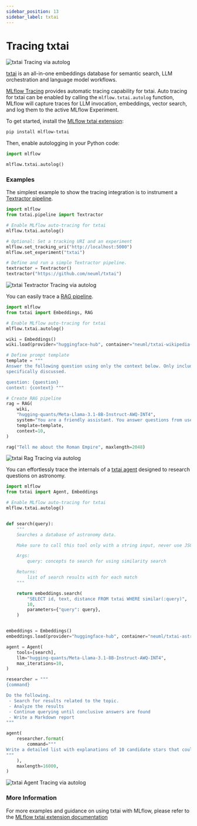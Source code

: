 ```yaml
---
sidebar_position: 13
sidebar_label: txtai
---
```



# Tracing txtai

![txtai Tracing via autolog](/images/llms/tracing/txtai-rag-tracing.png)


[txtai](https://github.com/neuml/txtai?tab=readme-ov-file) is an all-in-one embeddings database for semantic search, LLM orchestration and language model workflows.

[MLflow Tracing](/genai/tracing) provides automatic tracing capability for txtai. Auto tracing for txtai can be enabled by calling the `mlflow.txtai.autolog` function, MLflow will capture traces for LLM invocation, embeddings, vector search, and log them to the active MLflow Experiment.

To get started, install the [MLflow txtai extension](https://github.com/neuml/mlflow-txtai/tree/master):

```bash
pip install mlflow-txtai
```

Then, enable autologging in your Python code:

```python
import mlflow

mlflow.txtai.autolog()
```

### Examples

<Tabs>
  <TabItem value="basic" label="Simple Example" default>

  The simplest example to show the tracing integration is to instrument a [Textractor pipeline](https://neuml.github.io/txtai/pipeline/data/textractor/).

  ```python
  import mlflow
  from txtai.pipeline import Textractor

  # Enable MLflow auto-tracing for txtai
  mlflow.txtai.autolog()

  # Optional: Set a tracking URI and an experiment
  mlflow.set_tracking_uri("http://localhost:5000")
  mlflow.set_experiment("txtai")

  # Define and run a simple Textractor pipeline.
  textractor = Textractor()
  textractor("https://github.com/neuml/txtai")
  ```

  ![txtai Textractor Tracing via autolog](/images/llms/tracing/txtai-textractor-tracing.png)


  </TabItem>
  <TabItem value="rag" label="RAG" default>

  You can easily trace a [RAG pipeline](https://neuml.github.io/txtai/pipeline/text/rag/).

  ```python
  import mlflow
  from txtai import Embeddings, RAG

  # Enable MLflow auto-tracing for txtai
  mlflow.txtai.autolog()

  wiki = Embeddings()
  wiki.load(provider="huggingface-hub", container="neuml/txtai-wikipedia-slim")

  # Define prompt template
  template = """
  Answer the following question using only the context below. Only include information
  specifically discussed.

  question: {question}
  context: {context} """

  # Create RAG pipeline
  rag = RAG(
      wiki,
      "hugging-quants/Meta-Llama-3.1-8B-Instruct-AWQ-INT4",
      system="You are a friendly assistant. You answer questions from users.",
      template=template,
      context=10,
  )

  rag("Tell me about the Roman Empire", maxlength=2048)
  ```

  ![txtai Rag Tracing via autolog](/images/llms/tracing/txtai-rag-tracing.png)

  </TabItem>
  <TabItem value="agent" label="Agent" default>

  You can effortlessly trace the internals of a [txtai agent](https://neuml.github.io/txtai/agent/) designed to research questions on astronomy.


  ```python
  import mlflow
  from txtai import Agent, Embeddings

  # Enable MLflow auto-tracing for txtai
  mlflow.txtai.autolog()


  def search(query):
      """
      Searches a database of astronomy data.

      Make sure to call this tool only with a string input, never use JSON.

      Args:
          query: concepts to search for using similarity search

      Returns:
          list of search results with for each match
      """

      return embeddings.search(
          "SELECT id, text, distance FROM txtai WHERE similar(:query)",
          10,
          parameters={"query": query},
      )


  embeddings = Embeddings()
  embeddings.load(provider="huggingface-hub", container="neuml/txtai-astronomy")

  agent = Agent(
      tools=[search],
      llm="hugging-quants/Meta-Llama-3.1-8B-Instruct-AWQ-INT4",
      max_iterations=10,
  )

  researcher = """
  {command}

  Do the following.
   - Search for results related to the topic.
   - Analyze the results
   - Continue querying until conclusive answers are found
   - Write a Markdown report
  """

  agent(
      researcher.format(
          command="""
  Write a detailed list with explanations of 10 candidate stars that could potentially be habitable to life.
  """
      ),
      maxlength=16000,
  )
  ```

  ![txtai Agent Tracing via autolog](/images/llms/tracing/txtai-agent-tracing.png)

  </TabItem>
</Tabs>

### More Information

For more examples and guidance on using txtai with MLflow, please refer to the [MLflow txtai extension documentation](https://github.com/neuml/mlflow-txtai/tree/master)
